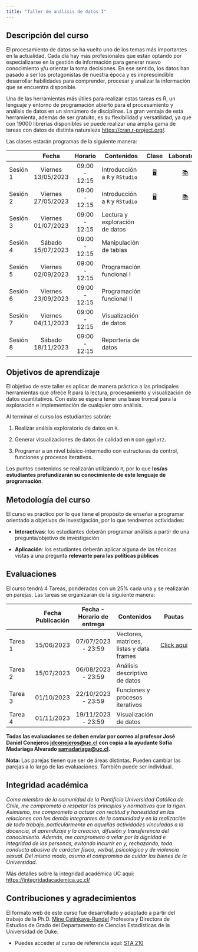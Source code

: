 ```yaml
---
title: "Taller de análisis de datos I"
---
```


## Descripción del curso

El procesamiento de datos se ha vuelto uno de los temas más importantes en la actualidad. Cada día hay más profesionales que están optando por especializarse en la gestión de información para generar nuevo conocimiento y/u orientar la toma decisiones. En ese sentido, los datos han pasado a ser los protagonistas de nuestra época y es imprescindible desarrollar habilidades para comprender, procesar y analizar la información que se encuentra disponible.

Una de las herramientas más útiles para realizar estas tareas es R, un lenguaje y entorno de programación abierto para el procesamiento y análisis de datos en un sinnúmero de disciplinas. La gran ventaja de esta herramienta, además de ser gratuito, es su flexibilidad y versatilidad, ya que con 19000 librerías disponibles se puede realizar una amplia gama de tareas con datos de distinta naturaleza <https://cran.r-project.org/>.

Las clases estarán programas de la siguiente manera:

|          |       Fecha        |    Horario    | Contenidos                     |                              Clase                              |                            Laboratorio                            |
|-----------|:---------:|:---------:|-----------|:-------------:|:-------------:|
| Sesión 1 | Viernes 13/05/2023 | 09:00 - 12:15 | Introducción a `R` y `RStudio` | [🖥️](class/class-1.html "Clase 1"){aria-label="Clase 1 slides"} | [📚](labs/lab-1.html "Laboratorio 1"){aria-label="Laboratorio 1"} |
| Sesión 2 | Viernes 27/05/2023 | 09:00 - 12:15 | Introducción a `R` y `RStudio` | [🖥️](class/class-1.html "Clase 1"){aria-label="Clase 1 slides"} | [📚](labs/lab-1.html "Laboratorio 1"){aria-label="Laboratorio 1"} |
| Sesión 3 | Viernes 01/07/2023 | 09:00 - 12:15 | Lectura y exploración de datos |                                                                 |                                                                   |
| Sesión 4 | Sábado 15/07/2023  | 09:00 - 12:15 | Manipulación de tablas         |                                                                 |                                                                   |
| Sesión 5 | Viernes 02/09/2023 | 09:00 - 12:15 | Programación funcional I       |                                                                 |                                                                   |
| Sesión 6 | Viernes 23/09/2023 | 09:00 - 12:15 | Programación funcional II      |                                                                 |                                                                   |
| Sesión 7 | Viernes 04/11/2023 | 09:00 - 12:15 | Visualización de datos         |                                                                 |                                                                   |
| Sesión 8 | Sábado 18/11/2023  | 09:00 - 12:15 | Reportería de datos            |                                                                 |                                                                   |

## Objetivos de aprendizaje

El objetivo de este taller es aplicar de manera práctica a las principales herramientas que ofrece R para la lectura, procesamiento y visualización de datos cuantitativos. Con esto se espera tener una base troncal para la exploración e implementación de cualquier otro análisis.

Al terminar el curso los estudiantes sabrán:

1.  Realizar análsis exploratorio de datos en `R`.

2.  Generar visualizaciones de datos de calidad en `R` con `ggplot2`.

3.  Programar a un nivel básico-intermedio con estructuras de control, funciones y procesos iterativos.

Los puntos contenidos se realizarán utilizando `R`, por lo que **los/as estudiantes profundizarán su conocimiento de este lenguaje de programación**.

## Metodología del curso

El curso es práctico por lo que tiene el propósito de enseñar a programar orientado a objetivos de investigación, por lo que tendremos actividades:

-   **Interactivas**: los estudiantes deberán programar análisis a partir de una pregunta/objetivo de investigación

-   **Aplicación**: los estudiantes deberán aplicar alguna de las técnicas vistas a una pregunta **relevante para las políticas públicas**

## Evaluaciones

El curso tendrá 4 Tareas, ponderadas con un 25% cada una y se realizarán en parejas. Las tareas se organizaran de la siguiente manera:

|         | Fecha Publicación | Fecha - Horario de entrega | Contenidos                               |                     Pautas                      |
|-------------|:-----------:|:-----------:|---------------|:-----------------:|
| Tarea 1 |    15/06/2023     |     07/07/2023 - 23:59     | Vectores, matrices, listas y data frames | [Click aquí](/exams/ "Pauta Tarea 1") |
| Tarea 2 |    15/07/2023     |     06/08/2023 - 23:59     | Análisis descriptivo de datos            |                                                 |
| Tarea 3 |    01/10/2023     |     22/10/2023 - 23:59     | Funciones y procesos iterativos          |                                                 |
| Tarea 4 |    01/11/2023     |     19/11/2023 - 23:59     | Visualización de datos                   |                                                 |

**Todas las evaluaciones se deben enviar por correo al profesor José Daniel Conejeros [jdconejeros\@uc.cl](jdconejeros@uc.cl) con copia a la ayudante Sofía Madariaga Alvarado [samadariaga\@uc.cl](samadariaga@uc.cl).**

**Nota:** Las parejas tienen que ser de áreas distintas. Pueden cambiar las parejas a lo largo de las evaluaciones. También puede ser individual.

## Integridad académica

*Como miembro de la comunidad de la Pontificia Universidad Católica de Chile, me comprometo a respetar los principios y normativas que la rigen. Asimismo, me comprometo a actuar con rectitud y honestidad en las relaciones con los demás integrantes de la comunidad y en la realización de todo trabajo, particularmente en aquellas actividades vinculadas a la docencia, al aprendizaje y la creación, difusión y transferencia del conocimiento. Además, me comprometo a velar por la dignidad e integridad de las personas, evitando incurrir en y, rechazando, toda conducta abusiva de carácter físico, verbal, psicológico y de violencia sexual. Del mismo modo, asumo el compromiso de cuidar los bienes de la Universidad*.

Más detalles sobre la integridad académica UC aquí: <https://integridadacademica.uc.cl/>

## Contribuciones y agradecimientos

El formato web de este curso fue desarrollado y adaptado a partir del trabajo de la Ph.D. [Mine Çetinkaya-Rundel](https://mine-cr.com/) Profesora y Directora de Estudios de Grado del Departamento de Ciencias Estadísticas de la Universidad de Duke.

-   Puedes acceder al curso de referencia aquí: [STA 210](https://sta210-s22.github.io/website/)
